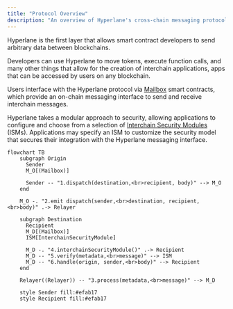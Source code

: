 ```yaml
---
title: "Protocol Overview"
description: "An overview of Hyperlane's cross-chain messaging protocol and core components"
---
```


Hyperlane is the first layer that allows smart contract developers to send arbitrary data between blockchains.

Developers can use Hyperlane to move tokens, execute function calls, and many other things that allow for the creation of interchain applications, apps that can be accessed by users on any blockchain.

Users interface with the Hyperlane protocol via [Mailbox](/docs/protocol/core/mailbox) smart contracts, which provide an on-chain messaging interface to send and receive interchain messages.

Hyperlane takes a modular approach to security, allowing applications to configure and choose from a selection of [Interchain Security Modules](/docs/protocol/ISM/modular-security) (ISMs). Applications may specify an ISM to customize the security model that secures their integration with the Hyperlane messaging interface.

```mermaid
flowchart TB
    subgraph Origin
      Sender
      M_O[(Mailbox)]

      Sender -- "1.dispatch(destination,<br>recipient, body)" --> M_O
    end

    M_O -. "2.emit dispatch(sender,<br>destination, recipient,<br>body)" .-> Relayer

    subgraph Destination
      Recipient
      M_D[(Mailbox)]
      ISM[InterchainSecurityModule]

      M_D -. "4.interchainSecurityModule()" .-> Recipient
      M_D -- "5.verify(metadata,<br>message)" --> ISM
      M_D -- "6.handle(origin, sender,<br>body)" --> Recipient
    end

    Relayer((Relayer)) -- "3.process(metadata,<br>message)" --> M_D

    style Sender fill:#efab17
    style Recipient fill:#efab17
```
